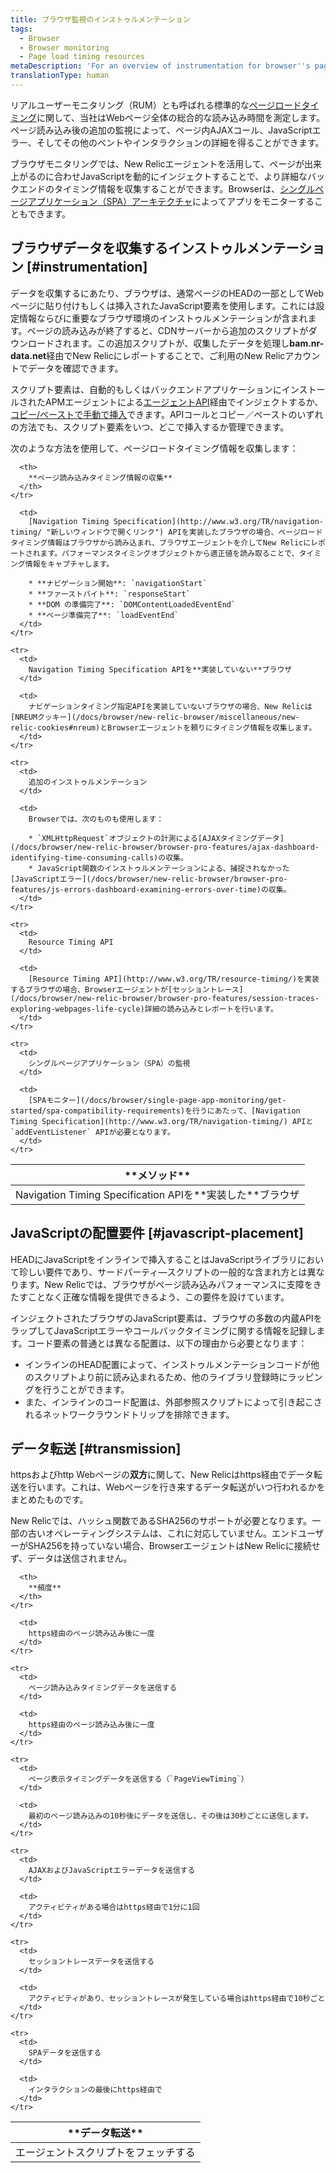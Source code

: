 ```yaml
---
title: ブラウザ監視のインストゥルメンテーション
tags:
  - Browser
  - Browser monitoring
  - Page load timing resources
metaDescription: 'For an overview of instrumentation for browser''s page load timing and browser monitoring features, start here.'
translationType: human
---
```


リアルユーザーモニタリング（RUM）とも呼ばれる標準的な[ページロードタイミング](/docs/browser/new-relic-browser/page-load-timing/page-load-timing-process)に関して、当社はWebページ全体の総合的な読み込み時間を測定します。ページ読み込み後の追加の監視によって、ページ内AJAXコール、JavaScriptエラー、そしてその他のベントやインタラクションの詳細を得ることができます。

ブラウザモニタリングでは、New Relicエージェントを活用して、ページが出来上がるのに合わせJavaScriptを動的にインジェクトすることで、より詳細なバックエンドのタイミング情報を収集することができます。Browserは、[シングルページアプリケーション（SPA）アーキテクチャ](/docs/browser/single-page-app-monitoring/get-started/add-apps-single-page-app-monitoring)によってアプリをモニターすることもできます。

## ブラウザデータを収集するインストゥルメンテーション [#instrumentation]

データを収集するにあたり、ブラウザは、通常ページのHEADの一部としてWebページに貼り付けもしくは挿入されたJavaScript要素を使用します。これには設定情報ならびに重要なブラウザ環境のインストゥルメンテーションが含まれます。ページの読み込みが終了すると、CDNサーバーから追加のスクリプトがダウンロードされます。この追加スクリプトが、収集したデータを処理し**bam.nr-data.net**経由でNew Relicにレポートすることで、ご利用のNew Relicアカウントでデータを確認できます。

スクリプト要素は、自動的もしくはバックエンドアプリケーションにインストールされたAPMエージェントによる[エージェントAPI](/docs/browser/new-relic-browser/installation-configuration/browser-settings-ui-options-browser-monitoring#agent-instrumentation)経由でインジェクトするか、[コピー/ペーストで手動で挿入](/docs/browser/new-relic-browser/installation-configuration/adding-apps-new-relic-browser#copy-paste-app)できます。APIコールとコピー／ペーストのいずれの方法でも、スクリプト要素をいつ、どこで挿入するか管理できます。

次のような方法を使用して、ページロードタイミング情報を収集します：

<table id="navigation-api">
  <thead>
    <tr>
      <th style={{ width: "250px" }}>
        **メソッド**
      </th>

      <th>
        **ページ読み込みタイミング情報の収集**
      </th>
    </tr>
  </thead>

  <tbody>
    <tr>
      <td>
        Navigation Timing Specification APIを**実装した**ブラウザ
      </td>

      <td>
        [Navigation Timing Specification](http://www.w3.org/TR/navigation-timing/ "新しいウィンドウで開くリンク") APIを実装したブラウザの場合、ページロードタイミング情報はブラウザから読み込まれ、ブラウザエージェントを介してNew Relicにレポートされます。パフォーマンスタイミングオブジェクトから適正値を読み取ることで、タイミング情報をキャプチャします。

        * **ナビゲーション開始**: `navigationStart`
        * **ファーストバイト**: `responseStart`
        * **DOM の準備完了**: `DOMContentLoadedEventEnd`
        * **ページ準備完了**: `loadEventEnd`
      </td>
    </tr>

    <tr>
      <td>
        Navigation Timing Specification APIを**実装していない**ブラウザ
      </td>

      <td>
        ナビゲーションタイミング指定APIを実装していないブラウザの場合、New Relicは[NREUMクッキー](/docs/browser/new-relic-browser/miscellaneous/new-relic-cookies#nreum)とBrowserエージェントを頼りにタイミング情報を収集します。
      </td>
    </tr>

    <tr>
      <td>
        追加のインストゥルメンテーション
      </td>

      <td>
        Browserでは、次のものも使用します：

        * `XMLHttpRequest`オブジェクトの計測による[AJAXタイミングデータ](/docs/browser/new-relic-browser/browser-pro-features/ajax-dashboard-identifying-time-consuming-calls)の収集。
        * JavaScript関数のインストゥルメンテーションによる、捕捉されなかった[JavaScriptエラー](/docs/browser/new-relic-browser/browser-pro-features/js-errors-dashboard-examining-errors-over-time)の収集。
      </td>
    </tr>

    <tr>
      <td>
        Resource Timing API
      </td>

      <td>
        [Resource Timing API](http://www.w3.org/TR/resource-timing/)を実装するブラウザの場合、Browserエージェントが[セッショントレース](/docs/browser/new-relic-browser/browser-pro-features/session-traces-exploring-webpages-life-cycle)詳細の読み込みとレポートを行います。
      </td>
    </tr>

    <tr>
      <td>
        シングルページアプリケーション（SPA）の監視
      </td>

      <td>
        [SPAモニター](/docs/browser/single-page-app-monitoring/get-started/spa-compatibility-requirements)を行うにあたって、[Navigation Timing Specification](http://www.w3.org/TR/navigation-timing/) APIと`addEventListener` APIが必要となります。
      </td>
    </tr>
  </tbody>
</table>

## JavaScriptの配置要件 [#javascript-placement]

HEADにJavaScriptをインラインで挿入することはJavaScriptライブラリにおいて珍しい要件であり、サードパーティ―スクリプトの一般的な含まれ方とは異なります。New Relicでは、ブラウザがページ読み込みパフォーマンスに支障をきたすことなく正確な情報を提供できるよう、この要件を設けています。

インジェクトされたブラウザのJavaScript要素は、ブラウザの多数の内蔵APIをラップしてJavaScriptエラーやコールバックタイミングに関する情報を記録します。コード要素の普通とは異なる配置は、以下の理由から必要となります：

* インラインのHEAD配置によって、インストゥルメンテーションコードが他のスクリプトより前に読み込まれるため、他のライブラリ登録時にラッピングを行うことができます。
* また、インラインのコード配置は、外部参照スクリプトによって引き起こされるネットワークラウンドトリップを排除できます。

## データ転送 [#transmission]

httpsおよびhttp Webページの**双方**に関して、New Relicはhttps経由でデータ転送を行います。これは、Webページを行き来するデータ転送がいつ行われるかをまとめたものです。

<Callout variant="important">
  New Relicでは、ハッシュ関数であるSHA256のサポートが必要となります。一部の古いオペレーティングシステムは、これに対応していません。エンドユーザーがSHA256を持っていない場合、BrowserエージェントはNew Relicに接続せず、データは送信されません。
</Callout>

<table>
  <thead>
    <tr>
      <th style={{ width: "250px" }}>
        **データ転送**
      </th>

      <th>
        **頻度**
      </th>
    </tr>
  </thead>

  <tbody>
    <tr>
      <td>
        エージェントスクリプトをフェッチする
      </td>

      <td>
        https経由のページ読み込み後に一度
      </td>
    </tr>

    <tr>
      <td>
        ページ読み込みタイミングデータを送信する
      </td>

      <td>
        https経由のページ読み込み後に一度
      </td>
    </tr>

    <tr>
      <td>
        ページ表示タイミングデータを送信する（`PageViewTiming`）
      </td>

      <td>
        最初のページ読み込みの10秒後にデータを送信し、その後は30秒ごとに送信します。
      </td>
    </tr>

    <tr>
      <td>
        AJAXおよびJavaScriptエラーデータを送信する
      </td>

      <td>
        アクティビティがある場合はhttps経由で1分に1回
      </td>
    </tr>

    <tr>
      <td>
        セッショントレースデータを送信する
      </td>

      <td>
        アクティビティがあり、セッショントレースが発生している場合はhttps経由で10秒ごと
      </td>
    </tr>

    <tr>
      <td>
        SPAデータを送信する
      </td>

      <td>
        インタラクションの最後にhttps経由で
      </td>
    </tr>
  </tbody>
</table>